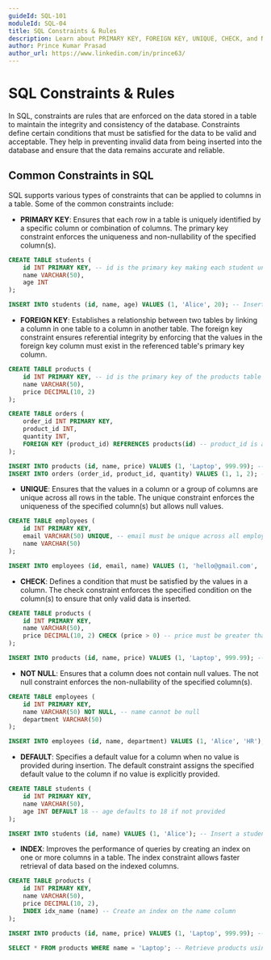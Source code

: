 ```yaml
---
guideId: SQL-101
moduleId: SQL-04
title: SQL Constraints & Rules
description: Learn about PRIMARY KEY, FOREIGN KEY, UNIQUE, CHECK, and NOT NULL constraints in SQL.
author: Prince Kumar Prasad
author_url: https://www.linkedin.com/in/prince63/
---
```


# SQL Constraints & Rules

In SQL, constraints are rules that are enforced on the data stored in a table to maintain the integrity and consistency of the database. Constraints define certain conditions that must be satisfied for the data to be valid and acceptable. They help in preventing invalid data from being inserted into the database and ensure that the data remains accurate and reliable.

## Common Constraints in SQL

SQL supports various types of constraints that can be applied to columns in a table. Some of the common constraints include:

- **PRIMARY KEY**: Ensures that each row in a table is uniquely identified by a specific column or combination of columns. The primary key constraint enforces the uniqueness and non-nullability of the specified column(s).

```sql
CREATE TABLE students (
    id INT PRIMARY KEY, -- id is the primary key making each student unique
    name VARCHAR(50),
    age INT
);

INSERT INTO students (id, name, age) VALUES (1, 'Alice', 20); -- Insert a row with a unique id
```

- **FOREIGN KEY**: Establishes a relationship between two tables by linking a column in one table to a column in another table. The foreign key constraint ensures referential integrity by enforcing that the values in the foreign key column must exist in the referenced table's primary key column.

```sql
CREATE TABLE products (
    id INT PRIMARY KEY, -- id is the primary key of the products table
    name VARCHAR(50),
    price DECIMAL(10, 2)
);

CREATE TABLE orders (
    order_id INT PRIMARY KEY,
    product_id INT,
    quantity INT,
    FOREIGN KEY (product_id) REFERENCES products(id) -- product_id is a foreign key referencing the id column in the products table
);

INSERT INTO products (id, name, price) VALUES (1, 'Laptop', 999.99); -- Insert a product
INSERT INTO orders (order_id, product_id, quantity) VALUES (1, 1, 2); -- Insert an order with a valid product_id
```

- **UNIQUE**: Ensures that the values in a column or a group of columns are unique across all rows in the table. The unique constraint enforces the uniqueness of the specified column(s) but allows null values.

```sql
CREATE TABLE employees (
    id INT PRIMARY KEY,
    email VARCHAR(50) UNIQUE, -- email must be unique across all employees
    name VARCHAR(50)
);

INSERT INTO employees (id, email, name) VALUES (1, 'hello@gmail.com', 'Alice'); -- Insert an employee with a unique email
```

- **CHECK**: Defines a condition that must be satisfied by the values in a column. The check constraint enforces the specified condition on the column(s) to ensure that only valid data is inserted.

```sql
CREATE TABLE products (
    id INT PRIMARY KEY,
    name VARCHAR(50),
    price DECIMAL(10, 2) CHECK (price > 0) -- price must be greater than 0
);

INSERT INTO products (id, name, price) VALUES (1, 'Laptop', 999.99); -- Insert a product with a valid price
```

- **NOT NULL**: Ensures that a column does not contain null values. The not null constraint enforces the non-nullability of the specified column(s).

```sql
CREATE TABLE employees (
    id INT PRIMARY KEY,
    name VARCHAR(50) NOT NULL, -- name cannot be null
    department VARCHAR(50)
);

INSERT INTO employees (id, name, department) VALUES (1, 'Alice', 'HR'); -- Insert an employee with a non-null name
```

- **DEFAULT**: Specifies a default value for a column when no value is provided during insertion. The default constraint assigns the specified default value to the column if no value is explicitly provided.

```sql
CREATE TABLE students (
    id INT PRIMARY KEY,
    name VARCHAR(50),
    age INT DEFAULT 18 -- age defaults to 18 if not provided
);

INSERT INTO students (id, name) VALUES (1, 'Alice'); -- Insert a student with the default age
```

- **INDEX**: Improves the performance of queries by creating an index on one or more columns in a table. The index constraint allows faster retrieval of data based on the indexed columns.

```sql
CREATE TABLE products (
    id INT PRIMARY KEY,
    name VARCHAR(50),
    price DECIMAL(10, 2),
    INDEX idx_name (name) -- Create an index on the name column
);

INSERT INTO products (id, name, price) VALUES (1, 'Laptop', 999.99); -- Insert a product

SELECT * FROM products WHERE name = 'Laptop'; -- Retrieve products using the indexed column
```